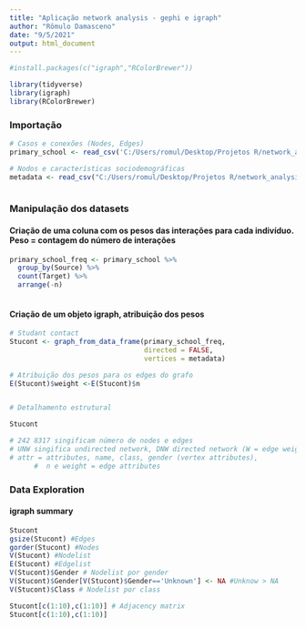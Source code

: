 ```yaml
---
title: "Aplicação network analysis - gephi e igraph"
author: "Rômulo Damasceno"
date: "9/5/2021"
output: html_document
---
```


```r

#install.packages(c("igraph","RColorBrewer"))

library(tidyverse)
library(igraph)
library(RColorBrewer)

```

### Importação

```r

# Casos e conexões (Nodes, Edges)
primary_school <- read_csv('C:/Users/romul/Desktop/Projetos R/network_analysis/network-analysis-aprendizado/network-analysis-practice/igraph/primaryschool.csv') 

# Nodos e características sociodemográficas  
metadata <- read_csv("C:/Users/romul/Desktop/Projetos R/network_analysis/network-analysis-aprendizado/network-analysis-practice/igraph/metadata_primaryschool.csv")
  
```

### Manipulação dos datasets

#### Criação de uma coluna com os pesos das interações para cada indivíduo. Peso = contagem do número de interações

```r

primary_school_freq <- primary_school %>%
  group_by(Source) %>% 
  count(Target) %>% 
  arrange(-n)
  
```

#### Criação de um objeto igraph, atribuição dos pesos

```r
# Studant contact
Stucont <- graph_from_data_frame(primary_school_freq,
                                 directed = FALSE,
                                 vertices = metadata)

# Atribuição dos pesos para os edges do grafo
E(Stucont)$weight <-E(Stucont)$n


# Detalhamento estrutural 

Stucont

# 242 8317 singificam número de nodes e edges
# UNW singifica undirected network, DNW directed network (W = edge weighted)
# attr = attributes, name, class, gender (vertex attributes),
      #  n e weight = edge attributes
```

### Data Exploration

#### igraph summary

```r
Stucont
gsize(Stucont) #Edges
gorder(Stucont) #Nodes
V(Stucont) #Nodelist
E(Stucont) #Edgelist
V(Stucont)$Gender # Nodelist por gender 
V(Stucont)$Gender[V(Stucont)$Gender=='Unknown'] <- NA #Unknow > NA
V(Stucont)$Class # Nodelist por class

Stucont[c(1:10),c(1:10)] # Adjacency matrix
Stucont[c(1:10),c(1:10)]
```
